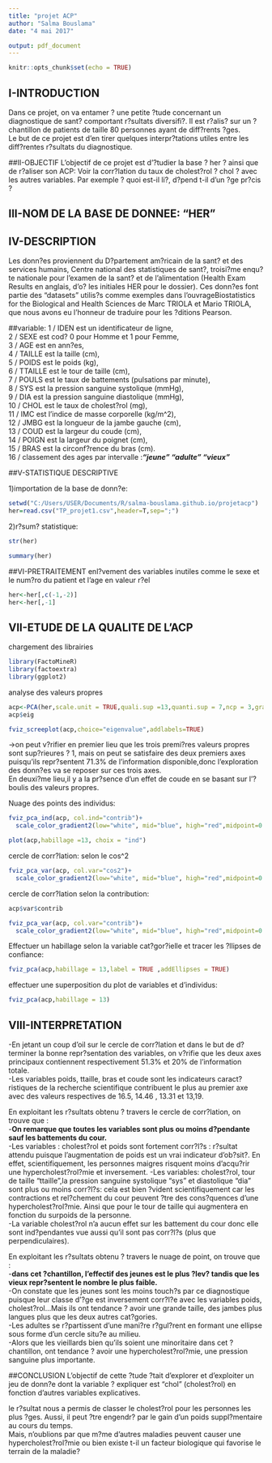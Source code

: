 ```yaml
---
title: "projet ACP"  
author: "Salma Bouslama"
date: "4 mai 2017"

output: pdf_document
---
```


```r
knitr::opts_chunk$set(echo = TRUE)
```

## I-INTRODUCTION
Dans ce projet, on va entamer ? une petite ?tude concernant un diagnostique de sant? comportant r?sultats diversifi?. Il est r?alis? sur un ?chantillon de patients de taille 80 personnes ayant de diff?rents ?ges.  
Le but de ce projet est d'en tirer quelques interpr?tations utiles entre les diff?rentes r?sultats du diagnostique.


##II-OBJECTIF 
L'objectif de ce projet est d'?tudier la base ? her ? ainsi que de r?aliser son ACP:
Voir la corr?lation du taux de cholest?rol ? chol ? avec les autres variables.
Par exemple ? quoi est-il li?, d?pend t-il d'un ?ge pr?cis ?


## III-NOM DE LA BASE DE DONNEE: "HER"

## IV-DESCRIPTION

Les donn?es proviennent du D?partement am?ricain de la sant? et des services humains, Centre national des statistiques de sant?, troisi?me enqu?te nationale pour l'examen de la sant? et de l'alimentation (Health Exam Results en anglais, d'o? les initiales HER pour le dossier).
Ces donn?es font partie des "datasets" utilis?s comme exemples dans l'ouvrageBiostatistics for the Biological and Health Sciences de Marc TRIOLA et Mario TRIOLA, que nous avons eu l'honneur de traduire pour les ?ditions Pearson. 

##variable: 
1 / IDEN    est un identificateur de ligne,  
 2 / SEXE    est cod? 0 pour Homme et 1 pour Femme,  
3 / AGE     est en ann?es,  
 4 / TAILLE  est la taille (cm),   
 5 / POIDS   est le poids (kg),  
6 / TTAILLE est le tour de taille (cm),  
7 / POULS   est le taux de battements (pulsations par minute),  
 8 / SYS     est la pression sanguine systolique (mmHg),  
9 / DIA     est la pression sanguine diastolique (mmHg),  
10 / CHOL    est le taux de cholest?rol (mg),  
11 / IMC     est l'indice de masse corporelle (kg/m^2),  
12 / JMBG    est la longueur de la jambe gauche (cm),  
 13 / COUD    est la largeur du coude (cm),  
 14 / POIGN   est la largeur du poignet (cm),  
15 / BRAS    est la circonf?rence du bras (cm).  
16 / classement des ages par intervalle :***"jeune" "adulte" "vieux"***

##V-STATISTIQUE DESCRIPTIVE

1)importation de la base de donn?e:

```r
setwd("C:/Users/USER/Documents/R/salma-bouslama.github.io/projetacp")
her=read.csv("TP_projet1.csv",header=T,sep=";")
```
2)r?sum? statistique:
```r
str(her)
```

```r
summary(her)
```

##VI-PRETRAITEMENT
enl?vement des variables inutiles comme le sexe et le num?ro du patient et l'age en valeur r?el
```r
her<-her[,c(-1,-2)]
her<-her[,-1]
```

## VII-ETUDE DE LA QUALITE DE L'ACP
chargement des librairies
```r
library(FactoMineR)
library(factoextra)
library(ggplot2)
```

analyse des valeurs propres
```r
acp<-PCA(her,scale.unit = TRUE,quali.sup =13,quanti.sup = 7,ncp = 3,graph = FALSE)
acp$eig
```
  
    
```r
fviz_screeplot(acp,choice="eigenvalue",addlabels=TRUE)
```
->on peut v?rifier en premier lieu que les trois premi?res valeurs propres sont sup?rieures ? 1, mais on peut se satisfaire des deux premiers axes puisqu'ils repr?sentent 71.3% de l'information disponible,donc l'exploration des donn?es va se reposer sur ces trois axes.  
En deuxi?me lieu,il y a la pr?sence d'un effet de coude en se basant sur l'?boulis des valeurs propres.  
  
  
Nuage des points des individus:
```r
fviz_pca_ind(acp, col.ind="contrib")+
  scale_color_gradient2(low="white", mid="blue", high="red",midpoint=0.4) + theme_minimal()
```


```r
plot(acp,habillage =13, choix = "ind")
```
cercle de corr?lation:
selon le cos^2
```r
fviz_pca_var(acp, col.var="cos2")+
  scale_color_gradient2(low="white", mid="blue", high="red",midpoint=0.6) + theme_minimal()
``` 

cercle de corr?lation selon la contribution:
```r
acp$var$contrib
```


```r
fviz_pca_var(acp, col.var="contrib")+
  scale_color_gradient2(low="white", mid="blue", high="red",midpoint=0.6) + theme_minimal()
```

Effectuer un habillage selon la variable cat?gor?ielle et tracer les ?llipses de confiance:
```r
fviz_pca(acp,habillage = 13,label = TRUE ,addEllipses = TRUE)
```

effectuer une superposition du plot de variables et d'individus:
```r
fviz_pca(acp,habillage = 13)
```

## VIII-INTERPRETATION
-En jetant un coup d'oil sur le cercle de corr?lation et dans le but de d?terminer la bonne repr?sentation des variables, on v?rifie que les deux axes principaux contiennent respectivement 51.3% et 20% de l'information totale.  
-Les variables poids, ttaille, bras et coude sont les indicateurs caract?ristiques de la recherche scientifique contribuent le plus au premier axe avec des valeurs respectives de 16.5, 14.46 , 13.31 et 13,19.  
  
En exploitant les r?sultats obtenu ? travers le cercle de corr?lation, on trouve que :  
-**On remarque que toutes les variables sont plus ou moins d?pendante sauf les battements du cour.**  
-Les variables : cholest?rol et poids sont fortement corr?l?s : r?sultat attendu puisque l'augmentation de poids est un vrai indicateur d'ob?sit?. En effet, scientifiquement, les personnes maigres risquent moins d'acqu?rir une hypercholest?rol?mie et inversement.
-Les variables: cholest?rol, tour de taille "ttaille",la pression sanguine systolique "sys" et diastolique "dia" sont plus ou moins corr?l?s: cela est bien ?vident scientifiquement car les contractions et rel?chement du cour peuvent ?tre des cons?quences d'une hypercholest?rol?mie.  Ainsi que pour le tour de taille qui augmentera en fonction du surpoids de la personne.  
-La variable cholest?rol n'a aucun effet sur les battement du cour donc elle sont ind?pendantes vue aussi qu'il sont pas corr?l?s (plus que perpendiculaires).  
  
En exploitant les r?sultats obtenu ? travers le nuage de point, on trouve que :  
-**dans cet ?chantillon, l'effectif des jeunes est le plus ?lev? tandis que les vieux repr?sentent le nombre le plus faible.**  
-On constate que les jeunes sont les moins touch?s par ce diagnostique puisque leur classe d'?ge est inversement corr?l?e avec les variables poids, cholest?rol...Mais ils ont tendance ? avoir une grande taille, des jambes plus langues plus que les deux autres cat?gories.  
-Les adultes se r?partissent d'une mani?re r?gul?rent en formant une ellipse sous forme d'un cercle situ?e au milieu.  
-Alors que les vieillards bien qu'ils soient une minoritaire dans cet ?chantillon, ont tendance ? avoir une hypercholest?rol?mie, une pression sanguine plus importante.   


##CONCLUSION
L'objectif de cette ?tude ?tait d'explorer et d'exploiter un jeu de donn?e dont la variable ? expliquer est "chol" (cholest?rol) en fonction d'autres variables explicatives.  
  
le r?sultat nous a permis de classer le cholest?rol pour les personnes les plus ?ges. Aussi, il peut ?tre engendr? par le gain d'un poids suppl?mentaire au cours du temps.  
Mais, n'oublions par que m?me d'autres maladies peuvent causer une hypercholest?rol?mie ou bien existe t-il un facteur biologique qui favorise le terrain de la maladie?  
